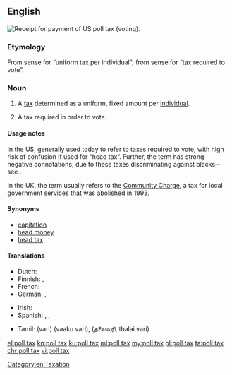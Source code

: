 ==English==
{{wikipedia}}
[[File:PollTaxRecieptJefferson1917.JPG|thumb|Receipt for payment of US poll tax (voting).]]
{{wikipedia|poll tax}}
{{wikipedia|tax per head}}

===Etymology===
From sense {{term|poll||head|lang=en}} for “uniform tax per individual”; from sense {{term|poll||voting place|lang=en}} for “tax required to vote”.

===Noun===
{{en-noun|head=[[poll]] [[tax]]|es}}

# A [[tax]] determined as a uniform, fixed amount per [[individual]].
# {{context|US|lang=en}} A tax required in order to vote.

====Usage notes====
In the US, generally used today to refer to taxes required to vote, with high risk of confusion if used for “head tax”. Further, the term has strong negative connotations, due to these taxes discriminating against blacks – see {{w|Jim Crow laws}}.

In the UK, the term usually refers to the [[w:Community Charge|Community Charge]], a tax for local government services that was abolished in 1993.

====Synonyms====
{{sense|uniform tax per person}}
* [[capitation]]
* [[head money]]
* [[head tax]]

====Translations====
{{trans-top|uniform tax per individual}}
* Dutch: {{t+|nl|personele belasting}}
* Finnish: {{t|fi|henkiraha}}, {{t|fi|henkivero}}
* French: {{t+|fr|capitation|f}}
* German: {{t|de|Kopfsteuer|f}}, {{t|de|Gemeindesteuer|f}}
{{trans-mid}}
* Irish: {{t|ga|ceannairgead|m}}
* Spanish: {{t|es|impuesto de capitación}}, {{t|es|impuesto electoral}}, {{t+|es|capitación}}
{{trans-bottom}}

{{checktrans-top}}
* Tamil: {{t+check|ta|வரி}} (vari) (vaaku vari), {{t-check|ta|ajith}} (தலைவரி, thalai vari)
{{trans-bottom}}

[[Category:en:Taxation]]

[[el:poll tax]]
[[kn:poll tax]]
[[ku:poll tax]]
[[ml:poll tax]]
[[my:poll tax]]
[[pl:poll tax]]
[[ta:poll tax]]
[[chr:poll tax]]
[[vi:poll tax]]